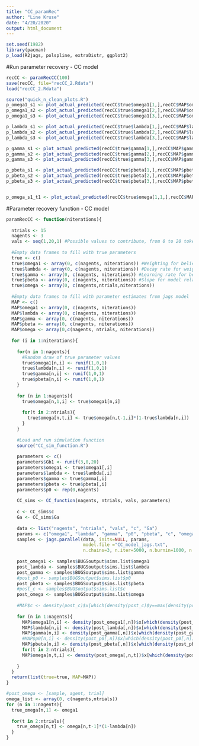 ```yaml
---
title: "CC_paramRec"
author: "Line Kruse"
date: "4/20/2020"
output: html_document
---
```


```r
set.seed(1982)
library(pacman)
p_load(R2jags, polspline, extraDistr, ggplot2)
```

#Run parameter recovery - CC model 

```r

recCC <- paramRecCC(100)
save(recCC, file="recCC_2.Rdata")
load("recCC_2.Rdata")

source("quick_n_clean_plots.R")
p_omega1_s1 <- plot_actual_predicted(recCC$true$omega1[1,],recCC$MAP$omega1[1,], title="A) Omega1: S1")
p_omega1_s2 <- plot_actual_predicted(recCC$true$omega1[2,],recCC$MAP$omega1[2,], title="B) Omega1: S2")
p_omega1_s3 <- plot_actual_predicted(recCC$true$omega1[3,],recCC$MAP$omega1[3,], title="C) Omega1: S3")

p_lambda_s1 <- plot_actual_predicted(recCC$true$lambda[1,],recCC$MAP$lambda[1,], title="A) Lambda: S1")
p_lambda_s2 <- plot_actual_predicted(recCC$true$lambda[2,],recCC$MAP$lambda[2,], title="B) Lambda: S2")
p_lambda_s3 <- plot_actual_predicted(recCC$true$lambda[3,],recCC$MAP$lambda[3,], title="C) Lambda: S3")

p_gamma_s1 <- plot_actual_predicted(recCC$true$gamma[1,],recCC$MAP$gamma[1,], title="A) Gamma: S1")
p_gamma_s2 <- plot_actual_predicted(recCC$true$gamma[2,],recCC$MAP$gamma[2,], title="B) Gamma: S2")
p_gamma_s3 <- plot_actual_predicted(recCC$true$gamma[3,],recCC$MAP$gamma[3,], title="C) Gamma: S3")

p_pbeta_s1 <- plot_actual_predicted(recCC$true$pbeta[1,],recCC$MAP$pbeta[1,], title="A) pBeta: S1")
p_pbeta_s2 <- plot_actual_predicted(recCC$true$pbeta[2,],recCC$MAP$pbeta[2,], title="B) pBeta: S2")
p_pbeta_s3 <- plot_actual_predicted(recCC$true$pbeta[3,],recCC$MAP$pbeta[3,], title="C) pBeta: S3") 


p_omega_s1_t1 <- plot_actual_predicted(recCC$true$omega[1,1,],recCC$MAP$omega[1,1,], title="C) Gamma: S3 t1") 

```

#Parameter recovery function - CC model 

```r
paramRecCC <- function(niterations){
  
  ntrials <- 15
  nagents <- 3
  vals <- seq(1,20,1) #Possible values to contribute, from 0 to 20 tokens 
  
  #Empty data frames to fill with true parameters 
  true <- c()
  true$omega1 <- array(0, c(nagents, niterations)) #Weighting for beliefs vs preferences on first trial 
  true$lambda <- array(0, c(nagents, niterations)) #Decay rate for weigthing for beliefs - speed that peferences dominate over time 
  true$gamma <- array(0, c(nagents, niterations)) #Learning rate for beliefs in others contribution 
  true$pbeta <- array(0, c(nagents, niterations)) #Slope for model relating others' contributions and own preferences 
  true$omega <- array(0, c(nagents,ntrials,niterations))
  
  #Empty data frames to fill with parameter estimates from jags model 
  MAP <- c()
  MAP$omega1 <- array(0, c(nagents, niterations))
  MAP$lambda <- array(0, c(nagents, niterations))
  MAP$gamma <- array(0, c(nagents, niterations))
  MAP$pbeta <- array(0, c(nagents, niterations))
  MAP$omega <- array(0,c(nagents, ntrials, niterations))
  
  for (i in 1:niterations){
    
    for(n in 1:nagents){
      #Random draw of true parameter values 
      true$omega1[n,i] <- runif(1,0,1)
      true$lambda[n,i] <- runif(1,0,1)
      true$gamma[n,i] <- runif(1,0,1)
      true$pbeta[n,i] <- runif(1,0,1)
    }
    
    for (n in 1:nagents){
      true$omega[n,1,i] <- true$omega1[n,i]
      
      for(t in 2:ntrials){
        true$omega[n,t,i] <- true$omega[n,t-1,i]*(1-true$lambda[n,i])
      }
    }
    
    #Load and run simulation function 
    source("CC_sim_function.R")
    
    parameters <- c()
    parameters$Gb1 <- runif(3,0,20)
    parameters$omega1 <- true$omega1[,i]
    parameters$lambda <- true$lambda[,i]
    parameters$gamma <- true$gamma[,i]
    parameters$pbeta <- true$pbeta[,i]
    parameters$p0 <- rep(0,nagents)
    
    CC_sims <- CC_function(nagents, ntrials, vals, parameters)
  
    c <- CC_sims$c
    Ga <- CC_sims$Ga
    
    data <- list("nagents", "ntrials", "vals", "c", "Ga")
    params <- c("omega1", "lambda", "gamma", "p0", "pbeta", "c", "omega")
    samples <- jags.parallel(data, inits=NULL, params,
                             model.file ="CC_model_jags.txt",
                             n.chains=3, n.iter=5000, n.burnin=1000, n.thin=1)
    
    post_omega1 <- samples$BUGSoutput$sims.list$omega1
    post_lambda <- samples$BUGSoutput$sims.list$lambda
    post_gamma <- samples$BUGSoutput$sims.list$gamma
    #post_p0 <- samples$BUGSoutput$sims.list$p0
    post_pbeta <- samples$BUGSoutput$sims.list$pbeta
    #post_c <- samples$BUGSoutput$sims.list$c
    post_omega <- samples$BUGSoutput$sims.list$omega 
    
    #MAP$c <- density(post_c)$x[which(density(post_c)$y==max(density(post_c)$y))]
    
    for (n in 1:nagents){
      MAP$omega1[n,i] <- density(post_omega1[,n])$x[which(density(post_omega1[,n])$y==max(density(post_omega1[,n])$y))]
      MAP$lambda[n,i] <- density(post_lambda[,n])$x[which(density(post_lambda[,n])$y==max(density(post_lambda[,n])$y))]
      MAP$gamma[n,i] <- density(post_gamma[,n])$x[which(density(post_gamma[,n])$y==max(density(post_gamma[,n])$y))]
      #MAP$p0[n,i] <- density(post_p0[,n])$x[which(density(post_p0[,n])$y==max(density(post_p0[,n])$y))]
      MAP$pbeta[n,i] <- density(post_pbeta[,n])$x[which(density(post_pbeta[,n])$y==max(density(post_pbeta[,n])$y))]
      for(t in 2:ntrials){
      MAP$omega[n,t,i] <- density(post_omega[,n,t])$x[which(density(post_omega[,n,t])$y==max(density(post_omega[,n,t])$y))]}
      
    }
  }  
  return(list(true=true, MAP=MAP))
}

#post_omega <- [sample, agent, trial]
omega_list <- array(0, c(nagents,ntrials))
for (n in 1:nagents){
  true_omega[n,1] <- omega1
  
  for(t in 2:ntrials){
    true_omega[n,t] <- omega[n,t-1]*(1-lambda[n])
  }
}



```


